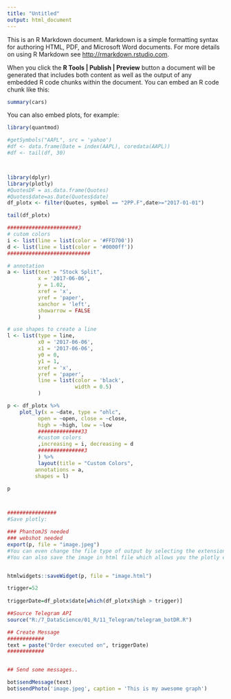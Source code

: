 ```yaml
---
title: "Untitled"
output: html_document
---
```


This is an R Markdown document. Markdown is a simple formatting syntax for authoring HTML, PDF, and Microsoft Word documents. For more details on using R Markdown see <http://rmarkdown.rstudio.com>.

When you click the **R Tools | Publish | Preview** button a document will be generated that includes both content as well as the output of any embedded R code chunks within the document. You can embed an R code chunk like this:

```r
summary(cars)
```

You can also embed plots, for example:

```r

library(quantmod)

#getSymbols("AAPL", src = 'yahoo')
#df <- data.frame(Date = index(AAPL), coredata(AAPL))
#df <- tail(df, 30)



library(dplyr)
library(plotly)
#QuotesDF = as.data.frame(Quotes)
#Quotes$date=as.Date(Quotes$date)
df_plotx <- filter(Quotes, symbol == "2PP.F",date>="2017-01-01")

tail(df_plotx)

#######################3
# cutom colors
i <- list(line = list(color = '#FFD700'))
d <- list(line = list(color = '#0000ff'))
###########################

# annotation
a <- list(text = "Stock Split",
          x = '2017-06-06',
          y = 1.02,
          xref = 'x',
          yref = 'paper',
          xanchor = 'left',
          showarrow = FALSE
          )

# use shapes to create a line
l <- list(type = line,
          x0 = '2017-06-06',
          x1 = '2017-06-06',
          y0 = 0,
          y1 = 1,
          xref = 'x',
          yref = 'paper',
          line = list(color = 'black',
                      width = 0.5)
          )

p <- df_plotx %>%
    plot_ly(x = ~date, type = "ohlc",
          open = ~open, close = ~close,
          high = ~high, low = ~low
          ##############33
          #custom colors
          ,increasing = i, decreasing = d
          ###############3
          ) %>%
          layout(title = "Custom Colors",
         annotations = a,
         shapes = l)

p



################
#Save plotly:

### PhantomJS needed
### webshot needed
export(p, file = "image.jpeg")
#You can even change the file type of output by selecting the extension as .png, jpeg or .pdf.
#You can also save the image in html file which allows you the plotly experience like zooming or showing annotations by using htmlwidgets::saveWidget:


htmlwidgets::saveWidget(p, file = "image.html")


```

```r

trigger=52
    
triggerDate=df_plotx$date[which(df_plotx$high > trigger)]

```


```r
##Source Telegram API
source("R:/7_DataScience/01_R/11_Telegram/telegram_botDR.R")

## Create Message
############
text = paste("Order executed on", triggerDate)
############


## Send some messages..

bot$sendMessage(text)
bot$sendPhoto('image.jpeg', caption = 'This is my awesome graph')
```



